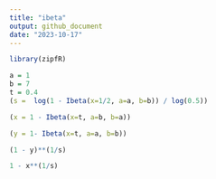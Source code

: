 ```yaml
---
title: "ibeta"
output: github_document
date: "2023-10-17"
---
```


```r
library(zipfR)

```


```r
a = 1
b = 7
t = 0.4
(s =  log(1 - Ibeta(x=1/2, a=a, b=b)) / log(0.5))
```

```r
(x = 1 - Ibeta(x=t, a=b, b=a))
```


```r
(y = 1- Ibeta(x=t, a=a, b=b))
```

```r
(1 - y)**(1/s)
```


```r
1 - x**(1/s)
```


